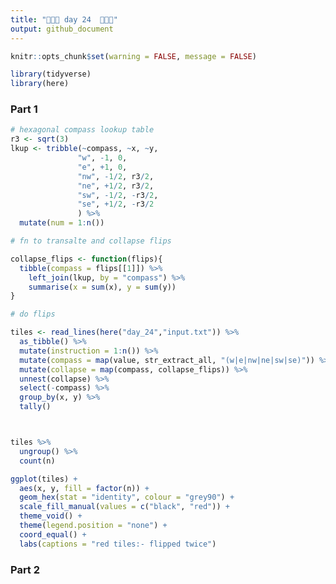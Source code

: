 ```yaml
---
title: "🎄🎄🎄 day 24  🎄🎄🎄"
output: github_document
---
```

```r
knitr::opts_chunk$set(warning = FALSE, message = FALSE)
```

```r
library(tidyverse)
library(here)
```


### Part 1

```r
# hexagonal compass lookup table
r3 <- sqrt(3)
lkup <- tribble(~compass, ~x, ~y,
               "w", -1, 0,
               "e", +1, 0,
               "nw", -1/2, r3/2,
               "ne", +1/2, r3/2,
               "sw", -1/2, -r3/2,
               "se", +1/2, -r3/2
               ) %>% 
  mutate(num = 1:n())

# fn to transalte and collapse flips

collapse_flips <- function(flips){
  tibble(compass = flips[[1]]) %>% 
    left_join(lkup, by = "compass") %>% 
    summarise(x = sum(x), y = sum(y))
}

# do flips

tiles <- read_lines(here("day_24","input.txt")) %>%
  as_tibble() %>% 
  mutate(instruction = 1:n()) %>% 
  mutate(compass = map(value, str_extract_all, "(w|e|nw|ne|sw|se)")) %>% 
  mutate(collapse = map(compass, collapse_flips)) %>% 
  unnest(collapse) %>% 
  select(-compass) %>% 
  group_by(x, y) %>% 
  tally()



tiles %>% 
  ungroup() %>% 
  count(n)

ggplot(tiles) +
  aes(x, y, fill = factor(n)) +
  geom_hex(stat = "identity", colour = "grey90") +
  scale_fill_manual(values = c("black", "red")) +
  theme_void() +
  theme(legend.position = "none") +
  coord_equal() +
  labs(captions = "red tiles:- flipped twice")
```

### Part 2

```r

```


